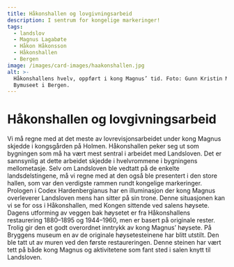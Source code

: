 ```yaml
---
title: Håkonshallen og lovgivningsarbeid
description: I sentrum for kongelige markeringer!
tags:
  - landslov
  - Magnus Lagabøte
  - Håkon Håkonsson
  - Håkonshallen
  - Bergen
image: /images/card-images/haakonshallen.jpg
alt: >-
  Håkonshallens hvelv, oppført i kong Magnus’ tid. Foto: Gunn Kristin Monsen,
  Bymuseet i Bergen.
---
```



# Håkonshallen og lovgivningsarbeid

<Container stil="initial side">
    Vi må regne med at det meste av lovrevisjonsarbeidet under kong Magnus skjedde i kongsgården på Holmen. Håkonshallen peker seg ut som bygningen som må ha vært mest sentral i arbeidet med Landsloven. Det er sannsynlig at dette arbeidet skjedde i hvelvrommene i bygningens mellometasje. Selv om Landsloven ble vedtatt på de enkelte landsdelstingene, må vi regne med at den også ble presentert i den store hallen, som var den verdigste rammen rundt kongelige markeringer. Prologen i Codex Hardenbergianus har en illuminasjon der kong Magnus overleverer Landsloven mens han sitter på sin trone. Denne situasjonen kan vi se for oss i Håkonshallen, med Kongen sittende ved salens høysete. Dagens utforming av veggen bak høysetet er fra Håkonshallens restaurering 1880–1895 og 1944–1960, men er basert på originale rester. Trolig gir den et godt overordnet inntrykk av kong Magnus’ høysete. På Bryggens museum en av de originale høysetesteinene har blitt utstilt. Den ble tatt ut av muren ved den første restaureringen. Denne steinen har vært tett på både kong Magnus og aktivitetene som fant sted i salen knytt til Landsloven.
</Container>

<Figure
    image="/images/introduksjon/Bilde5.jpg"
    title="Håkonshallens høysetet i 2023. Foto: Regin Hjertholm."
    alt="Foto av Håkonshallens høysetet."
>
</Figure>
